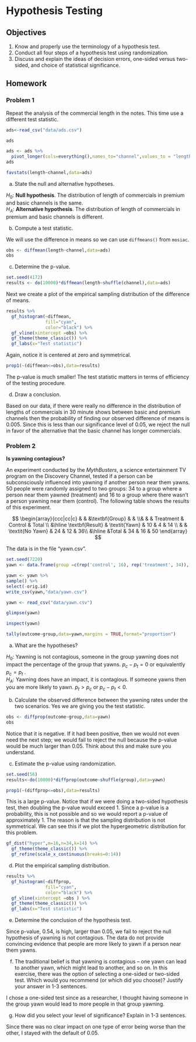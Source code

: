 # Hypothesis Testing {#HYPTESTSIM}

## Objectives

1) Know and properly use the terminology of a hypothesis test.  
2) Conduct all four steps of a hypothesis test using randomization.  
3) Discuss and explain the ideas of decision errors, one-sided versus two-sided, and choice of statistical significance. 


## Homework  

### Problem 1  

Repeat the analysis of the commercial length in the notes. This time use a different test statistic.  


```r
ads<-read_csv("data/ads.csv")
```

```r
ads
```

```r
ads <- ads %>%
  pivot_longer(cols=everything(),names_to="channel",values_to = "length")
ads
```

```r
favstats(length~channel,data=ads)
```

a. State the null and alternative hypotheses. 

$H_0$: **Null hypothesis**. The distribution of length of commercials in premium and basic channels is the same.  
$H_A$: **Alternative hypothesis**. The distribution of length of commercials in premium and basic channels is different.  

b. Compute a test statistic.  

We will use the difference in means so we can use `diffmeans()` from `mosiac`.

```r
obs <- diffmean(length~channel,data=ads)
obs
```

c. Determine the p-value.   

```r
set.seed(4172)
results <- do(10000)*diffmean(length~shuffle(channel),data=ads)
```

Next we create a plot of the empirical sampling distribution of the difference of means.

```r
results %>%
  gf_histogram(~diffmean,
               fill="cyan",
               color="black") %>%
  gf_vline(xintercept =obs) %>%
  gf_theme(theme_classic()) %>%
  gf_labs(x="Test statistic")
```

Again, notice it is centered at zero and symmetrical.


```r
prop1(~(diffmean<=obs),data=results)
```

The p-value is much smaller! The test statistic matters in terms of efficiency of the testing procedure.

d. Draw a conclusion.    

Based on our data, if there were really no difference in the distribution of lengths of commercials in 30 minute shows between basic and premium channels then the probability of finding our observed difference of means is 0.005. Since this is less than our significance level of 0.05, we reject the null in favor of the alternative that the basic channel has longer commercials.

\pagebreak

### Problem 2

**Is yawning contagious?**

An experiment conducted by the *MythBusters*, a science entertainment TV program on the Discovery Channel, tested if a person can be subconsciously influenced into yawning if another person near them yawns. 50 people were randomly assigned to two groups: 34 to a group where a person near them yawned (treatment) and 16 to a group where there wasn't a person yawning near them (control). The following table shows the results of this experiment. 

$$
\begin{array}{ccc|cc|c} & & &\textbf{Group} &  &
\\& & 		& Treatment 	& Control 		& Total	\\
&\hline \textbf{Result}		& \textit{Yawn} 	& 10	 	& 4			& 14 	\\
& & \textit{No Yawn}		& 24		& 12	 		& 36\\
&\hline	&Total				& 34		& 16			& 50
\end{array} 
$$

The data is in the file "yawn.csv".

```r
set.seed(7220)
yawn <- data.frame(group =c(rep('control', 16), rep('treatment', 34)), outcome = c(rep(c('yawn', 'no_yawn'), c(4, 12)), rep(c('yawn', 'no_yawn'), c(10, 24))))

yawn <- yawn %>%
sample() %>%
select(-orig.id)
write_csv(yawn,"data/yawn.csv")
``` 

```r
yawn <- read_csv("data/yawn.csv")
```


```r
glimpse(yawn)
```

```r
inspect(yawn)
```

```r
tally(outcome~group,data=yawn,margins = TRUE,format="proportion")
```


a. What are the hypotheses?  

$H_0$: Yawning is not contagious, someone in the group yawning does not impact the percentage of the group that yawns. $p_c - p_t = 0$ or equivalently $p_c = p_t$ .  
$H_A$: Yawning does have an impact, it is contagious. If someone yawns then you are more likely to yawn. $p_t > p_c$ or $p_c - p_t < 0$.  


b. Calculate the observed difference between the yawning rates under the two scenarios. Yes we are giving you the test statistic.

```r
obs <- diffprop(outcome~group,data=yawn)
obs
```

Notice that it is negative. If it had been positive, then we would not even need the next step; we would fail to reject the null because the p-value would be much larger than 0.05. Think about this and make sure you understand.

c. Estimate the p-value using randomization.

```r
set.seed(56)
results<-do(10000)*diffprop(outcome~shuffle(group),data=yawn)
```

```r
prop1(~(diffprop<=obs),data=results)
```

This is a large p-value. Notice that if we were doing a two-sided hypothesis test, then doubling the p-value would exceed 1. Since a p-value is a probability, this is not possible and so we would report a p-value of approximately 1. The reason is that the sampling distribution is not symmetrical. We can see this if we plot the hypergeometric distribution for this problem.

```r
gf_dist("hyper",m=16,n=34,k=14) %>%
  gf_theme(theme_classic()) %>%
  gf_refine(scale_x_continuous(breaks=0:14))
```


d. Plot the empirical sampling distribution.

```r
results %>%
  gf_histogram(~diffprop,
               fill="cyan",
               color="black") %>%
  gf_vline(xintercept =obs ) %>%
  gf_theme(theme_classic()) %>%
  gf_labs(x="Test statistic")
```


e. Determine the conclusion of the hypothesis test.

Since p-value, 0.54, is high, larger than 0.05, we fail to reject the null hypothesis of yawning is not contagious. The data do not provide convincing evidence that people are more likely to yawn if a person near them yawns.

f. The traditional belief is that yawning is contagious -- one yawn can lead to another yawn, which might lead to another, and so on. In this exercise, there was the option of selecting a one-sided or two-sided test. Which would you recommend (or which did you choose)? Justify your answer in 1-3 sentences.

I chose a one-sided test since as a researcher, I thought having someone in the group yawn would lead to more people in that group yawning.



g. How did you select your level of significance? Explain in 1-3 sentences.

Since there was no clear impact on one type of error being worse than the other, I stayed with the default of 0.05.

